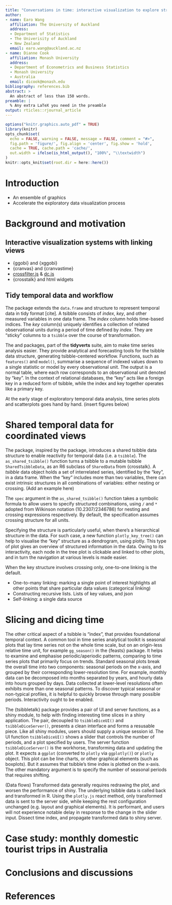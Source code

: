 ```yaml
---
title: "Conversations in time: interactive visualization to explore structured temporal data"
author:
- name: Earo Wang
  affiliation: The University of Auckland
  address:
  - Department of Statistics
  - The Univerisity of Auckland
  - New Zealand
  email: earo.wang@auckland.ac.nz
- name: Dianne Cook
  affiliation: Monash University
  address:
  - Department of Econometrics and Business Statistics
  - Monash University
  - Australia
  email: dicook@monash.edu
bibliography: references.bib
abstract: >
  An abstract of less than 150 words.
preamble: |
  % Any extra LaTeX you need in the preamble
output: rticles::rjournal_article
---
```


```r
options("knitr.graphics.auto_pdf" = TRUE)
library(knitr)
opts_chunk$set(
  echo = FALSE, warning = FALSE, message = FALSE, comment = "#>",
  fig.path = 'figure/', fig.align = 'center', fig.show = 'hold',
  cache = TRUE, cache.path = 'cache/',
  out.width = ifelse(is_html_output(), "100%", "\\textwidth")
)
knitr::opts_knit$set(root.dir = here::here())
```

# Introduction

* An ensemble of graphics
* Accelerate the exploratory data visualization process

# Background and motivation

## Interactive visualization systems with linking views

* {ggobi} and {xggobi}
* {cranvas} and {cranvastime}
* [crossfilter.js](http://crossfilter.github.io/crossfilter/) & [dc.js](https://dc-js.github.io/dc.js/)
* {crosstalk} and html widgets

## Tidy temporal data and workflow

The \CRANpkg{tsibble} package extends the `data.frame` and \CRANpkg{tibble} structure to represent temporal data in tidy format [cite]. A tsibble consists of *index*, *key*, and other measured variables in one data frame. The *index* column holds time-based indices. The *key* column(s) uniquely identifies a collection of related observational units during a period of time defined by *index*. They are "sticky" columns to a `tsibble` over the course of transformation.

The \CRANpkg{feasts} and \CRANpkg{fable} packages, part of the **tidyverts** suite, aim to make time series analysis easier. They provide analytical and forecasting tools for the tsibble data structure, generating tsibble-centered workflow. Functions, such as `features()` and `model()`, summarise a sequence of indexed values down to a single statistic or model by every observational unit. The output is a normal table, where each row corresponds to an observational unit denoted by "key". In the context of relational databases, the "key" acts like a foreign key in a reduced form of tsibble, while the index and key together operates like a primary key.

At the early stage of exploratory temporal data analysis, time series plots and scatterplots goes hand by hand. (insert figures below)

# Shared temporal data for coordinated views

The \pkg{tsibbletalk} package, inspired by the \CRANpkg{crosstalk} package, introduces a shared tsibble data structure to enable reactivity for temporal data (i.e. a `tsibble`). The `as_shared_tsibble()` function turns a tsibble to a mutable tsibble `SharedTsibbleData`, as an R6 subclass of `SharedData` from {crosstalk}. A *tsibble* data object holds a set of interrelated series, identified by the "key", in a data frame. When the "key" includes more than two variables, there can exist intrinsic structures in all combinations of variables: either nesting or crossing. (Add an example here)

The `spec` argument in the `as_shared_tsibble()` function takes a symbolic formula to allow users to specify structured combinations, using `/` and `*` adopted from Wilkinson notation (10.2307/2346786) for nesting and crossing expressions respectively. By default, the specification assumes crossing structure for all units.

Specifying the structure is particularly useful, when there's a hierarchical structure in the data. For such case, a new function `plotly_key_tree()` can help to visualise the "key" structure as a dendrogram, using plotly. This type of plot gives an overview of structured information in the data. Owing to its interactivity, each node in the tree plot is clickable and linked to other plots, and in turn the navigation at various levels is made easier.

When the key structure involves crossing only, one-to-one linking is the default.

* One-to-many linking: marking a single point of interest highlights all other points that share particular data values (categorical linking)
* Constructing recursive lists. Lists of key values, and json
* Self-linking: a single data source

# Slicing and dicing time

The other critical aspect of a tsibble is "index", that provides foundational temporal context. A common tool in time series analytical toolkit is seasonal plots that lay time series not on the whole time scale, but on an origin-less relative time unit, for example `gg_season()` in the {feasts} package. It helps to examine and emphasise periodic/aperiodic patterns, comparing to time series plots that primarily focus on trends. Standard seasonal plots break the overall time into two components: seasonal periods on the x-axis, and grouped by their corresponding lower-resolution time. For example, monthly data can be decomposed into months separated by years, and hourly data into hours grouped by days. Data collected at lower-level resolutions often exhibits more than one seasonal patterns. To discover typical seasonal or non-typical profiles, it is helpful to quickly browse through many possible periods. Interactivity ought to be enabled.

The {tsibbletalk} package provides a pair of UI and server functions, as a shiny module, to help with finding interesting time slices in a shiny application. The pair, decoupled to `tsibbleDiceUI()` and `tsibbleDiceServer()`, presents a clean interface and forms a resusable piece. Like all shiny modules, users should supply a unique session id. The UI function `tsibbleDiceUI()` shows a slider that controls the number of periods, and a plot specified by users. The server function `tsibbleDiceServer()` is the workhorse, transforming data and updating the plot. It expects a `ggplot` (converted to `plotly` via `ggplotly()`) or `plotly` object. This plot can be line charts, or other graphical elements (such as boxplots). But it assumes that tsibble's time index is plotted on the x-axis. The other mandatory argument is to specify the number of seasonal periods that requires shifting.

(Data flows) Transformed data generally requires redrawing the plot, and worsen the performance of shiny. The underlying tsibble data is called back and transformed in R. Using the `plotly.js` react method, only transformed data is sent to the server side, while keeping the rest configuration unchanged (e.g. layout and graphical elements). It is performant, and users will not experience notable delay in response to the change in the slider input. Dissect time index, and propagate transformed data to shiny server.

# Case study: monthly domestic tourist trips in Australia

# Conclusions and discussions

# References {-}
